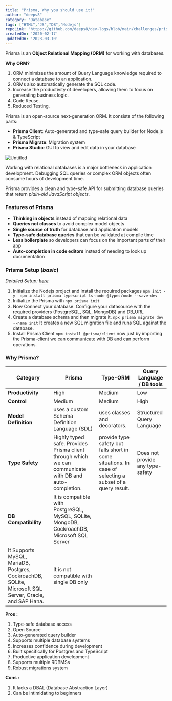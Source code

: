 ```yaml
---
title: "Prisma, Why you should use it!"
author: "deeps8"
category: "Database"
tags: ["HTML","JS","DB","Nodejs"]
repoLink: "https://github.com/deeps8/dev-logs/blob/main/challenges/prisma-why-you-should-use-it.mdx"
createdOn: '2020-02-17'
updatedOn: '2023-03-10'
---
```


Prisma is an **Object Relational Mapping (ORM)** for working with databases.

**Why ORM?**

1. ORM minimizes the amount of Query Language knowledge required to connect a database to an application. 
2. ORMs also automatically generate the SQL code.
3. Increase the productivity of developers, allowing them to focus on generating business logic.
4. Code Reuse.
5. Reduced Testing.

Prisma is an open-source next-generation ORM. It consists of the following parts:

- **Prisma Client**: Auto-generated and type-safe query builder for Node.js & TypeScript
- **Prisma Migrate**: Migration system
- **Prisma Studio**: GUI to view and edit data in your database

![Untitled](https://raw.githubusercontent.com/deeps8/dev-logs/main/images/prisma-archi.png)

Working with relational databases is a major bottleneck in application development. Debugging SQL queries or complex ORM objects often consume hours of development time.

Prisma provides a clean and type-safe API for submitting database queries that return *plain-old JavaScript objects.*

### Features of Prisma

- **Thinking in objects** instead of mapping relational data
- **Queries not classes** to avoid complex model objects
- **Single source of truth** for database and application models
- **Type-safe database queries** that can be validated at compile time
- **Less boilerplate** so developers can focus on the important parts of their app
- **Auto-completion in code editors** instead of needing to look up documentation

### Prisma Setup (*basic*)

*Detailed Setup: [here](https://www.prisma.io/docs/getting-started/setup-prisma/start-from-scratch/relational-databases-typescript-postgres)*

1. Initialize the Nodejs project and install the required packages
`npm init -y 
 npm install prisma typescript ts-node @types/node --save-dev`
2. Initialize the Prisma with 
`npx prisma init`
3. Now Connect your database.
Configure your datasource with the required providers (PostgreSQL, SQL, MongoDB) and DB_URL
4. Create a database schema and then migrate it.
`npx prisma migrate dev --name init`
It creates a new SQL migration file and runs SQL against the database.
5. Install Prisma Client
 `npm install @prisma/client`
now just by importing the Prisma-client we can communicate with DB and can perform operations.

### **Why Prisma?**

| **Category** | **Prisma** | **Type-ORM** | **Query Language / DB tools** |
| --- | --- | --- | --- |
| **Productivity**  | High | Medium | Low |
| **Control** | Medium | Medium | High |
| **Model Definition** | uses a custom Schema Definition Language (SDL) | uses classes and decorators. | Structured Query Language |
| **Type Safety** | Highly typed safe. Provides Prisma client through which we can communicate with DB and auto-completion. | provide type safety but falls short in some situations. In case of selecting a subset of a query result. | Does not provide any type-safety |
| **DB Compatibility** | It is compatible with PostgreSQL, MySQL, SQLite, MongoDB, CockroachDB, Microsoft SQL Server
 | It Supports MySQL, MariaDB, Postgres, CockroachDB, SQLite, Microsoft SQL Server, Oracle, and SAP Hana. | It is not compatible with single DB only |

**Pros :**

1. Type-safe database access
2. Open Source
3. Auto-generated query builder
4. Supports multiple database systems
5. Increases confidence during development
6. Built specifically for Postgres and TypeScript
7. Productive application development
8. Supports multiple RDBMSs
9. Robust migrations system

**Cons :** 

1. It lacks a DBAL (Database Abstraction Layer)
2. Can be intimidating to beginners